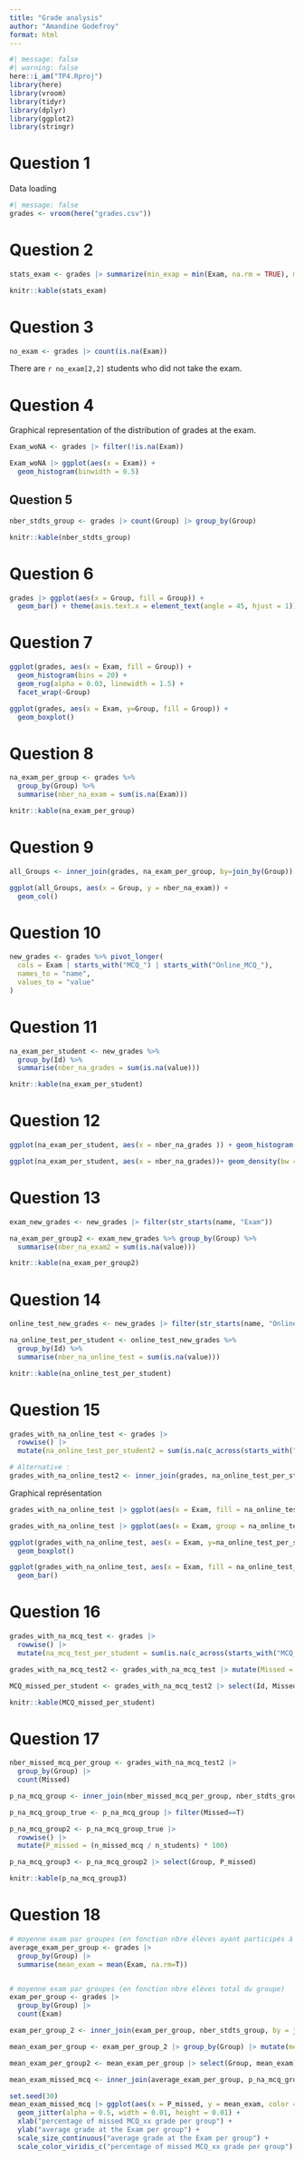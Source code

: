 ```yaml
---
title: "Grade analysis"
author: "Amandine Godefroy"
format: html
---
```


```r
#| message: false
#| warning: false
here::i_am("TP4.Rproj")
library(here)
library(vroom)
library(tidyr)
library(dplyr)
library(ggplot2)
library(stringr)
```

# Question 1

Data loading
```r
#| message: false
grades <- vroom(here("grades.csv"))
```

# Question 2

```r
stats_exam <- grades |> summarize(min_exap = min(Exam, na.rm = TRUE), max_exam = max(Exam, na.rm = TRUE), avg_exam = mean(Exam, na.rm = TRUE), med_exam = median(Exam, na.rm = TRUE))

knitr::kable(stats_exam)
```

# Question 3

```r
no_exam <- grades |> count(is.na(Exam))
```
There are `r no_exam[2,2]` students who did not take the exam.

# Question 4

Graphical representation of the distribution of grades at the exam.
```r
Exam_woNA <- grades |> filter(!is.na(Exam))

Exam_woNA |> ggplot(aes(x = Exam)) +
  geom_histogram(binwidth = 0.5)
```

## Question 5

```r
nber_stdts_group <- grades |> count(Group) |> group_by(Group)

knitr::kable(nber_stdts_group)
```

# Question 6

```r
grades |> ggplot(aes(x = Group, fill = Group)) +
  geom_bar() + theme(axis.text.x = element_text(angle = 45, hjust = 1))
```
# Question 7

```r
ggplot(grades, aes(x = Exam, fill = Group)) +
  geom_histogram(bins = 20) +
  geom_rug(alpha = 0.03, linewidth = 1.5) +
  facet_wrap(~Group)
```

```r
ggplot(grades, aes(x = Exam, y=Group, fill = Group)) +
  geom_boxplot()
```

# Question 8

```r
na_exam_per_group <- grades %>%
  group_by(Group) %>%
  summarise(nber_na_exam = sum(is.na(Exam)))

knitr::kable(na_exam_per_group)
```
# Question 9

```r
all_Groups <- inner_join(grades, na_exam_per_group, by=join_by(Group))

ggplot(all_Groups, aes(x = Group, y = nber_na_exam)) +
  geom_col()
```
# Question 10

```r
new_grades <- grades %>% pivot_longer(
  cols = Exam | starts_with("MCQ_") | starts_with("Online_MCQ_"),
  names_to = "name",
  values_to = "value"
)
```

# Question 11

```r
na_exam_per_student <- new_grades %>%
  group_by(Id) %>%
  summarise(nber_na_grades = sum(is.na(value)))

knitr::kable(na_exam_per_student)
```
# Question 12

```r
ggplot(na_exam_per_student, aes(x = nber_na_grades )) + geom_histogram()
```
```r
ggplot(na_exam_per_student, aes(x = nber_na_grades))+ geom_density(bw = "SJ") + labs(title = "distribution of the number of missing grades per student")
```

# Question 13

```r

exam_new_grades <- new_grades |> filter(str_starts(name, "Exam"))

na_exam_per_group2 <- exam_new_grades %>% group_by(Group) %>%
  summarise(nber_na_exam2 = sum(is.na(value)))

knitr::kable(na_exam_per_group2)
```

# Question 14

```r
online_test_new_grades <- new_grades |> filter(str_starts(name, "Online_MCQ_"))

na_online_test_per_student <- online_test_new_grades %>%
  group_by(Id) %>%
  summarise(nber_na_online_test = sum(is.na(value)))

knitr::kable(na_online_test_per_student)
```

# Question 15

```r
grades_with_na_online_test <- grades |>
  rowwise() |>
  mutate(na_online_test_per_student2 = sum(is.na(c_across(starts_with("Online_MCQ_")))))
```

```r
# Alternative :
grades_with_na_online_test2 <- inner_join(grades, na_online_test_per_student, by = join_by(Id))
```

Graphical représentation 
```r
grades_with_na_online_test |> ggplot(aes(x = Exam, fill = na_online_test_per_student2, color = na_online_test_per_student2)) + geom_histogram()
```
```r
grades_with_na_online_test |> ggplot(aes(x = Exam, group = na_online_test_per_student2, color = na_online_test_per_student2))+ geom_density(bw = "SJ")
```
```r
ggplot(grades_with_na_online_test, aes(x = Exam, y=na_online_test_per_student2, fill = na_online_test_per_student2)) +
  geom_boxplot()
```
```r
ggplot(grades_with_na_online_test, aes(x = Exam, fill = na_online_test_per_student2, color = na_online_test_per_student2)) +
  geom_bar() 
```

# Question 16

```r
grades_with_na_mcq_test <- grades |>
  rowwise() |>
  mutate(na_mcq_test_per_student = sum(is.na(c_across(starts_with("MCQ_")))))

grades_with_na_mcq_test2 <- grades_with_na_mcq_test |> mutate(Missed = if (na_mcq_test_per_student == 0) Missed <- FALSE else Missed <- TRUE)

MCQ_missed_per_student <- grades_with_na_mcq_test2 |> select(Id, Missed)

knitr::kable(MCQ_missed_per_student)
```

# Question 17

```r
nber_missed_mcq_per_group <- grades_with_na_mcq_test2 |>
  group_by(Group) |>
  count(Missed)

p_na_mcq_group <- inner_join(nber_missed_mcq_per_group, nber_stdts_group, by = join_by(Group), suffix = c("_missed_mcq", "_students"))

p_na_mcq_group_true <- p_na_mcq_group |> filter(Missed==T)

p_na_mcq_group2 <- p_na_mcq_group_true |>
  rowwise() |>
  mutate(P_missed = (n_missed_mcq / n_students) * 100)

p_na_mcq_group3 <- p_na_mcq_group2 |> select(Group, P_missed)

knitr::kable(p_na_mcq_group3)
```
# Question 18

```r
# moyenne exam par groupes (en fonction nbre élèves ayant participés à l'exam)
average_exam_per_group <- grades |>
  group_by(Group) |>
  summarise(mean_exam = mean(Exam, na.rm=T))


# moyenne exam par groupes (en fonction nbre élèves total du groupe)
exam_per_group <- grades |>
  group_by(Group) |>
  count(Exam)

exam_per_group_2 <- inner_join(exam_per_group, nber_stdts_group, by = join_by(Group), suffix = c("_exam", "_students"))

mean_exam_per_group <- exam_per_group_2 |> group_by(Group) |> mutate(mean_exam = sum(Exam, na.rm=T)/n_students)

mean_exam_per_group2 <- mean_exam_per_group |> select(Group, mean_exam)
```

```r
mean_exam_missed_mcq <- inner_join(average_exam_per_group, p_na_mcq_group3)
```

```r
set.seed(30)
mean_exam_missed_mcq |> ggplot(aes(x = P_missed, y = mean_exam, color = mean_exam, size = P_missed)) +
  geom_jitter(alpha = 0.5, width = 0.01, height = 0.01) +
  xlab("percentage of missed MCQ_xx grade per group") +
  ylab("average grade at the Exam per group") +
  scale_size_continuous("average grade at the Exam per group") +
  scale_color_viridis_c("percentage of missed MCQ_xx grade per group")
```

